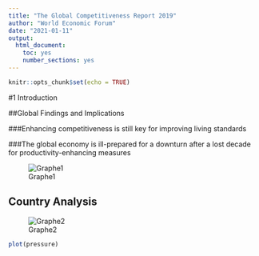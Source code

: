 ---
title: "The Global Competitiveness Report 2019"
author: "World Economic Forum"
date: "2021-01-11"
output: 
  html_document: 
    toc: yes
    number_sections: yes
---

```{r setup, include=FALSE}
knitr::opts_chunk$set(echo = TRUE)
```

#1 Introduction



##Global Findings and Implications


###Enhancing competitiveness is still key for improving living standards


###The global economy is ill-prepared for a downturn after a lost decade for productivity-enhancing measures


![Graphe1](./fig1.png)



## Country Analysis

![Graphe2](./fig2.png)



```{r pressure, echo=FALSE}
plot(pressure)
```

